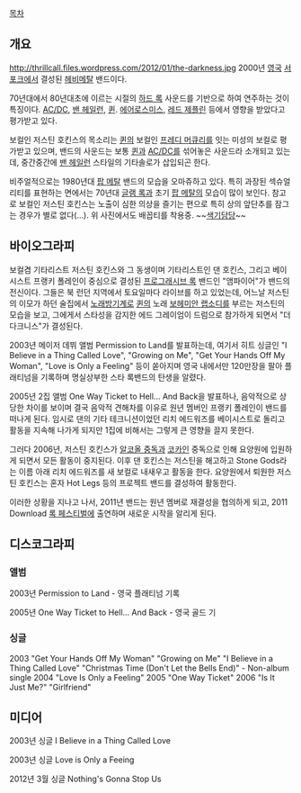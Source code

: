 [[목차]]
== 개요 ==
http://thrillcall.files.wordpress.com/2012/01/the-darkness.jpg
2000년 [[영국]] [[서포크]]에서 결성된 [[헤비메탈]] 밴드이다. 

70년대에서 80년대초에 이르는 시절의 [[하드 록]] 사운드를 기반으로 하여 연주하는 것이 특징이다. [[AC/DC]], [[밴 헤일런]], [[퀸]]. [[에어로스미스]], [[레드 제플린]] 등에서 영향을 받았다고 평가받고 있다. 

보컬인 저스틴 호킨스의 목소리는 [[퀸]]의 보컬인 [[프레디 머큐리]]를 잇는 미성의 보컬로 평가받고 있으며, 밴드의 사운드는 보통 [[퀸]]과 [[AC/DC]]를 섞어놓은 사운드라 소개되고 있는데, 중간중간에 [[밴 헤일런]] 스타일의 기타솔로가 삽입되곤 한다.

비주얼적으로는 1980년대 [[팝 메탈]] 밴드의 모습을 오마쥬하고 있다. 특히 과장된 섹슈얼리티를 표현하는 면에서는 70년대 [[글램 록]]과 초기 [[팝 메탈]]의 모습이 많이 보인다. 참고로 보컬인 저스틴 호킨스는 노출이 심한 의상을 즐기는 편으로 특히 상의 앞단추를 잠그는 경우가 별로 없다(...). 위 사진에서도 배꼽티를 착용중. ~~[[색기담당]]~~

== 바이오그라피 ==
보컬겸 기타리스트 저스틴 호킨스와 그 동생이며 기타리스트인 댄 호킨스, 그리고 베이시스트 프랭키 폴레인이 중심으로 결성된 [[프로그래시브 록]] 밴드인 "앰파이어"가 밴드의 전신이다. 그들은 북 런던 지역에서 토요일마다 라이브를 하고 있었는데, 어느날 저스틴의 이모가 하던 술집에서 [[노래방]]기계로 [[퀸]]의 노래 [[보헤미안 랩소디]]를 부르는 저스틴의 모습을 보고, 그에게서 스타성을 감지한 에드 그레이엄이 드럼으로 참가하게 되면서 "더 다크니스"가 결성된다.

2003년 메이저 데뷔 앨범 Permission to Land를 발표하는데, 여기서 히트 싱글인  "I Believe in a Thing Called Love", "Growing on Me", "Get Your Hands Off My Woman", "Love is Only a Feeling" 등이 쏟아지며 영국 내에서만 120만장을 팔아 플래티넘을 기록하며 명실상부한 스타 록밴드의 탄생을 알렸다.

2005년 2집 앨범 One Way Ticket to Hell... And Back을 발표하나, 음악적으로 상당한 차이를 보이며 결국 음악적 견해차를 이유로 원년 멤버인 프랭키 폴레인이 밴드를 떠나게 된다. 임시로 댄의 기타 테크니션이었던 리치 에드워즈를 베이시스트로 돌리고 활동을 지속해 나가게 되지만 1집에 비해서는 그렇게 큰 영향을 끌지 못한다.

그러다 2006년, 저스틴 호킨스가 [[알코올 중독]]과 [[코카인]] 중독으로 인해 요양원에 입원하게 되면서 모든 활동이 중지된다. 이후 댄 호킨스는 저스틴을 해고하고 Stone Gods라는 이름 아래 리치 에드워즈를 새 보컬로 내새우고 활동을 한다. 요양원에서 퇴원한 저스틴 호킨스는 혼자 Hot Legs 등의 프로젝트 밴드를 결성하여 활동한다.

이러한 상황을 지나고 나서, 2011년 밴드는 원년 멤버로 재결성을 협의하게 되고, 2011 Download [[록 페스티벌]]에 출연하며 새로운 시작을 알리게 된다.

== 디스코그라피 ==
=== 앨범 ===
2003년 Permission to Land - 영국 플래티넘 기록

2005년 One Way Ticket to Hell... And Back - 영국 골드 기

=== 싱글 ===
2003	"Get Your Hands Off My Woman"
"Growing on Me"	
"I Believe in a Thing Called Love"
"Christmas Time (Don't Let the Bells End)" - Non-album single
2004	"Love Is Only a Feeling"
2005	"One Way Ticket"
2006	"Is It Just Me?"
"Girlfriend"

== 미디어 ==
{{{#!html
<iframe width="480" height="360" src="http://www.youtube.com/embed/sRYNYb30nxU" frameborder="0" allowfullscreen></iframe>
}}}
2003년 싱글 I Believe in a Thing Called Love

{{{#!html
<iframe width="560" height="315" src="http://www.youtube.com/embed/YGPyUSVtpZM" frameborder="0" allowfullscreen></iframe>
}}}
2003년 싱글 Love is Only a Feeing

{{{#!html
<iframe width="604" height="340" src="http://www.youtube.com/embed/lEhgNW-l2Ys" frameborder="0" allowfullscreen></iframe>
}}}
2012년 3월 싱글 Nothing's Gonna Stop Us
